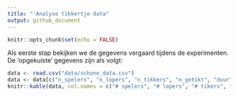 ```yaml
---
title: "'Analyse tikkertje data"
output: github_document
---
```


```r
knitr::opts_chunk$set(echo = FALSE)
```
Als eerste stap bekijken we de gegevens vergaard tijdens de experimenten. De 'opgekuiste' gegevens zijn als volgt:

```r
data <- read.csv("data/schone_data.csv")
data <- data[c("n_spelers", "n_lopers", "n_tikkers", "n_getikt", "duur")]
knitr::kable(data, col.names = c("# spelers", "# lopers", "# tikers", "# getikt", "duur [sec]"))
```


